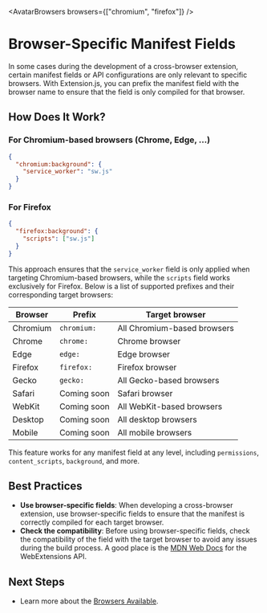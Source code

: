 
<AvatarBrowsers browsers={["chromium", "firefox"]} />

# Browser-Specific Manifest Fields

In some cases during the development of a cross-browser extension, certain manifest fields or API configurations are only relevant to specific browsers. With Extension.js, you can prefix the manifest field with the browser name to ensure that the field is only compiled for that browser.

## How Does It Work?

### For Chromium-based browsers (Chrome, Edge, ...)

```json
{
  "chromium:background": {
    "service_worker": "sw.js"
  }
}
```

### For Firefox

```json
{
  "firefox:background": {
    "scripts": ["sw.js"]
  }
}
```

This approach ensures that the `service_worker` field is only applied when targeting Chromium-based browsers, while the `scripts` field works exclusively for Firefox. Below is a list of supported prefixes and their corresponding target browsers:

| Browser  | Prefix      | Target browser              |
| -------- | ----------- | --------------------------- |
| Chromium | `chromium:` | All Chromium-based browsers |
| Chrome   | `chrome:`   | Chrome browser              |
| Edge     | `edge:`     | Edge browser                |
| Firefox  | `firefox:`  | Firefox browser             |
| Gecko    | `gecko:`    | All Gecko-based browsers    |
| Safari   | Coming soon | Safari browser              |
| WebKit   | Coming soon | All WebKit-based browsers   |
| Desktop  | Coming soon | All desktop browsers        |
| Mobile   | Coming soon | All mobile browsers         |

This feature works for any manifest field at any level, including `permissions`, `content_scripts`, `background`, and more.

## Best Practices

- **Use browser-specific fields**: When developing a cross-browser extension, use browser-specific fields to ensure that the manifest is correctly compiled for each target browser.
- **Check the compatibility**: Before using browser-specific fields, check the compatibility of the field with the target browser to avoid any issues during the build process. A good place is the [MDN Web Docs](https://developer.mozilla.org/en-US/docs/Mozilla/Add-ons/WebExtensions) for the WebExtensions API.

## Next Steps

- Learn more about the [Browsers Available](../browsers/browsers-available.mdx).

